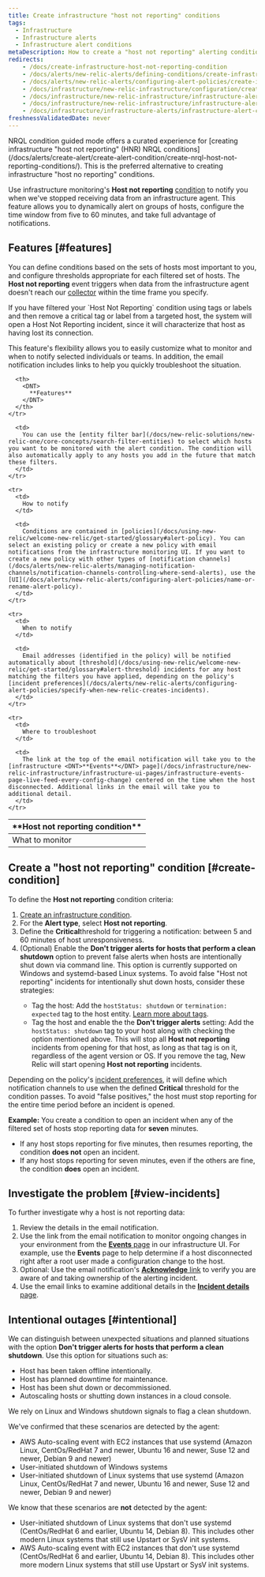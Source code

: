 ```yaml
---
title: Create infrastructure "host not reporting" conditions
tags:
  - Infrastructure
  - Infrastructure alerts
  - Infrastructure alert conditions
metaDescription: How to create a "host not reporting" alerting condition for infrastructure monitoring.
redirects:
    - /docs/create-infrastructure-host-not-reporting-condition
    - /docs/alerts/new-relic-alerts/defining-conditions/create-infrastructure-host-not-reporting-condition
    - /docs/alerts/new-relic-alerts/configuring-alert-policies/create-infrastructure-host-not-reporting-condition
    - /docs/infrastructure/new-relic-infrastructure/configuration/create-infrastructure-host-not-reporting-condition
    - /docs/infrastructure/new-relic-infrastructure/infrastructure-alert-conditions/create-infrastructure-host-not-reporting-condition
    - /docs/infrastructure/new-relic-infrastructure/infrastructure-alert-conditions
    - /docs/infrastructure/infrastructure-alerts/infrastructure-alert-conditions/create-infrastructure-host-not-reporting-condition
freshnessValidatedDate: never
---
```


<Callout variant="tip">
  NRQL condition guided mode offers a curated experience for [creating infrastructure "host not reporting" (HNR) NRQL conditions](/docs/alerts/create-alert/create-alert-condition/create-nrql-host-not-reporting-conditions/). This is the preferred alternative to creating infrastructure "host no reporting" conditions.
</Callout>

Use infrastructure monitoring's <DNT>**Host not reporting**</DNT> [condition](/docs/infrastructure/new-relic-infrastructure/configuration/infrastructure-alerts-add-edit-or-view-host-alert-information) to notify you when we've stopped receiving data from an infrastructure agent. This feature allows you to dynamically alert on groups of hosts, configure the time window from five to 60 minutes, and take full advantage of <InlinePopover type="alerts"/> notifications.

## Features [#features]

You can define conditions based on the sets of hosts most important to you, and configure thresholds appropriate for each filtered set of hosts. The <DNT>**Host not reporting**</DNT> event triggers when data from the infrastructure agent doesn't reach our [collector](/docs/accounts-partnerships/education/getting-started-new-relic/glossary#collector) within the time frame you specify.

<Callout variant="caution">
  If you have filtered your `Host Not Reporting` condition using tags or labels and then remove a critical tag or label from a targeted host, the system will open a Host Not Reporting incident, since it will characterize that host as having lost its connection.
</Callout>

This feature's flexibility allows you to easily customize what to monitor and when to notify selected individuals or teams. In addition, the email notification includes links to help you quickly troubleshoot the situation.

<table>
  <thead>
    <tr>
      <th style={{ width: "200px" }}>
        <DNT>
          **Host not reporting condition**
        </DNT>
      </th>

      <th>
        <DNT>
          **Features**
        </DNT>
      </th>
    </tr>
  </thead>

  <tbody>
    <tr>
      <td>
        What to monitor
      </td>

      <td>
        You can use the [entity filter bar](/docs/new-relic-solutions/new-relic-one/core-concepts/search-filter-entities) to select which hosts you want to be monitored with the alert condition. The condition will also automatically apply to any hosts you add in the future that match these filters.
      </td>
    </tr>

    <tr>
      <td>
        How to notify
      </td>

      <td>
        Conditions are contained in [policies](/docs/using-new-relic/welcome-new-relic/get-started/glossary#alert-policy). You can select an existing policy or create a new policy with email notifications from the infrastructure monitoring UI. If you want to create a new policy with other types of [notification channels](/docs/alerts/new-relic-alerts/managing-notification-channels/notification-channels-controlling-where-send-alerts), use the [UI](/docs/alerts/new-relic-alerts/configuring-alert-policies/name-or-rename-alert-policy).
      </td>
    </tr>

    <tr>
      <td>
        When to notify
      </td>

      <td>
        Email addresses (identified in the policy) will be notified automatically about [threshold](/docs/using-new-relic/welcome-new-relic/get-started/glossary#alert-threshold) incidents for any host matching the filters you have applied, depending on the policy's [incident preferences](/docs/alerts/new-relic-alerts/configuring-alert-policies/specify-when-new-relic-creates-incidents).
      </td>
    </tr>

    <tr>
      <td>
        Where to troubleshoot
      </td>

      <td>
        The link at the top of the email notification will take you to the [infrastructure <DNT>**Events**</DNT> page](/docs/infrastructure/new-relic-infrastructure/infrastructure-ui-pages/infrastructure-events-page-live-feed-every-config-change) centered on the time when the host disconnected. Additional links in the email will take you to additional detail.
      </td>
    </tr>
  </tbody>
</table>

## Create a "host not reporting" condition [#create-condition]

To define the <DNT>**Host not reporting**</DNT> condition criteria:

1. [Create an infrastructure condition](/docs/infrastructure/new-relic-infrastructure/configuration/infrastructure-alerts-add-edit-or-view-host-alert-information).
2. For the <DNT>**Alert type**</DNT>, select <DNT>**Host not reporting**</DNT>.
3. Define the <DNT>**Critical**</DNT>threshold for triggering a notification: between 5 and 60 minutes of host unresponsiveness. 
4. (Optional) Enable the <DNT>**Don't trigger alerts for hosts that perform a clean shutdown**</DNT> option to prevent false alerts when hosts are intentionally shut down via command line. This option is currently supported on Windows and systemd-based Linux systems.
   <Callout variant="tip">
   To avoid false "Host not reporting" incidents for intentionally shut down hosts, consider these strategies:
    * Tag the host: Add the `hostStatus: shutdown` or `termination: expected` tag to the host entity. [Learn more about tags](/docs/new-relic-one/use-new-relic-one/core-concepts/use-tags-help-organize-find-your-data/). 
    * Tag the host and enable the the <DNT>**Don't trigger alerts**</DNT> setting: Add the `hostStatus: shutdown` tag to your host along with checking the option mentioned above. This will stop all <DNT>**Host not reporting**</DNT> incidents from opening for that host, as long as that tag is on it, regardless of the agent version or OS. If you remove the tag, New Relic will start opening <DNT>**Host not reporting**</DNT> incidents. </Callout>

Depending on the policy's [incident preferences](/docs/alerts/new-relic-alerts/configuring-alert-policies/specify-when-new-relic-creates-incidents), it will define which notification channels to use when the defined <DNT>**Critical**</DNT> threshold for the condition passes. To avoid "false positives," the host must stop reporting for the entire time period before an incident is opened.

<DNT>**Example:**</DNT> You create a condition to open an incident when any of the filtered set of hosts stop reporting data for <DNT>**seven**</DNT> minutes.

* If any host stops reporting for five minutes, then resumes reporting, the condition <DNT>**does not**</DNT> open an incident.
* If any host stops reporting for seven minutes, even if the others are fine, the condition <DNT>**does**</DNT> open an incident.

## Investigate the problem [#view-incidents]

To further investigate why a host is not reporting data:

1. Review the details in the email notification.
2. Use the link from the email notification to monitor ongoing changes in your environment from the [<DNT>**Events**</DNT> page](/docs/infrastructure/new-relic-infrastructure/infrastructure-ui-pages/infrastructure-events-page-live-feed-every-config-change) in our infrastructure UI. For example, use the <DNT>**Events**</DNT> page to help determine if a host disconnected right after a root user made a configuration change to the host.
3. Optional: Use the email notification's [<DNT>**Acknowledge**</DNT> link](/docs/alerts/new-relic-alerts/reviewing-alert-incidents/acknowledge-alert-incidents) to verify you are aware of and taking ownership of the alerting incident.
4. Use the email links to examine additional details in the [<DNT>**Incident details**</DNT> page](/docs/alerts-applied-intelligence/new-relic-alerts/alert-incidents/view-event-details-incidents).

## Intentional outages [#intentional]

We can distinguish between unexpected situations and planned situations with the option <DNT>**Don't trigger alerts for hosts that perform a clean shutdown**</DNT>. Use this option for situations such as:

* Host has been taken offline intentionally.
* Host has planned downtime for maintenance.
* Host has been shut down or decommissioned.
* Autoscaling hosts or shutting down instances in a cloud console.

We rely on Linux and Windows shutdown signals to flag a clean shutdown.

We've confirmed that these scenarios are detected by the agent:

* AWS Auto-scaling event with EC2 instances that use systemd (Amazon Linux, CentOs/RedHat 7 and newer, Ubuntu 16 and newer, Suse 12 and newer, Debian 9 and newer)
* User-initiated shutdown of Windows systems
* User-initiated shutdown of Linux systems that use systemd (Amazon Linux, CentOs/RedHat 7 and newer, Ubuntu 16 and newer, Suse 12 and newer, Debian 9 and newer)

We know that these scenarios are **not** detected by the agent:

* User-initiated shutdown of Linux systems that don't use systemd (CentOs/RedHat 6 and earlier, Ubuntu 14, Debian 8). This includes other modern Linux systems that still use Upstart or SysV init systems.
* AWS Auto-scaling event with EC2 instances that don't use systemd (CentOs/RedHat 6 and earlier, Ubuntu 14, Debian 8). This includes other more modern Linux systems that still use Upstart or SysV init systems.
